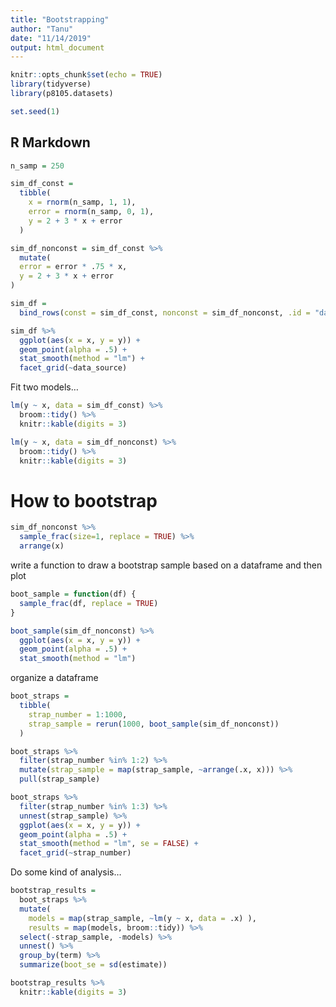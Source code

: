 ```yaml
---
title: "Bootstrapping"
author: "Tanu"
date: "11/14/2019"
output: html_document
---
```


```r
knitr::opts_chunk$set(echo = TRUE)
library(tidyverse)
library(p8105.datasets)

set.seed(1)
```

## R Markdown

```r
n_samp = 250

sim_df_const = 
  tibble(
    x = rnorm(n_samp, 1, 1),
    error = rnorm(n_samp, 0, 1),
    y = 2 + 3 * x + error
  )

sim_df_nonconst = sim_df_const %>% 
  mutate(
  error = error * .75 * x,
  y = 2 + 3 * x + error
)
```

```r
sim_df = 
  bind_rows(const = sim_df_const, nonconst = sim_df_nonconst, .id = "data_source") 

sim_df %>% 
  ggplot(aes(x = x, y = y)) + 
  geom_point(alpha = .5) +
  stat_smooth(method = "lm") +
  facet_grid(~data_source) 
```

Fit two models...
```r
lm(y ~ x, data = sim_df_const) %>% 
  broom::tidy() %>% 
  knitr::kable(digits = 3)

lm(y ~ x, data = sim_df_nonconst) %>% 
  broom::tidy() %>% 
  knitr::kable(digits = 3)
```


# How to bootstrap
```r
sim_df_nonconst %>% 
  sample_frac(size=1, replace = TRUE) %>% 
  arrange(x)
```

write a function to draw a bootstrap sample based on a dataframe and then plot
```r
boot_sample = function(df) {
  sample_frac(df, replace = TRUE)
}

boot_sample(sim_df_nonconst) %>% 
  ggplot(aes(x = x, y = y)) + 
  geom_point(alpha = .5) +
  stat_smooth(method = "lm")

```

organize a dataframe

```r
boot_straps = 
  tibble(
    strap_number = 1:1000,
    strap_sample = rerun(1000, boot_sample(sim_df_nonconst))
  )
```

```r
boot_straps %>% 
  filter(strap_number %in% 1:2) %>% 
  mutate(strap_sample = map(strap_sample, ~arrange(.x, x))) %>% 
  pull(strap_sample)
```

```r
boot_straps %>% 
  filter(strap_number %in% 1:3) %>% 
  unnest(strap_sample) %>% 
  ggplot(aes(x = x, y = y)) + 
  geom_point(alpha = .5) +
  stat_smooth(method = "lm", se = FALSE) +
  facet_grid(~strap_number) 
```

Do some kind of analysis...

```r
bootstrap_results = 
  boot_straps %>% 
  mutate(
    models = map(strap_sample, ~lm(y ~ x, data = .x) ),
    results = map(models, broom::tidy)) %>% 
  select(-strap_sample, -models) %>% 
  unnest() %>% 
  group_by(term) %>% 
  summarize(boot_se = sd(estimate))

bootstrap_results %>% 
  knitr::kable(digits = 3)
```


